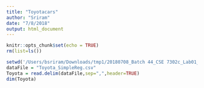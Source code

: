 ```yaml
---
title: "Toyotacars"
author: "Sriram"
date: "7/8/2018"
output: html_document
---
```


```r
knitr::opts_chunk$set(echo = TRUE)
rm(list=ls())

```
```r
setwd('/Users/bsriram/Downloads/tmp1/20180708_Batch 44_CSE 7302c_Lab01_SimpleLinearRegression')
dataFile = "Toyota_SimpleReg.csv"
Toyota = read.delim(dataFile,sep=",",header=TRUE)
dim(Toyota)

```
